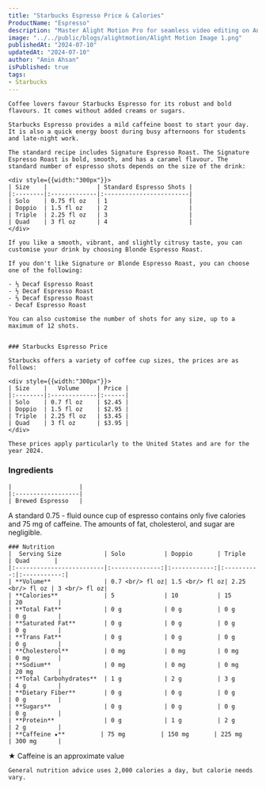 ```yaml
---
title: "Starbucks Espresso Price & Calories"
ProductName: "Espresso" 
description: "Master Alight Motion Pro for seamless video editing on Android, iOS, and Tablets with our ultimate guide, unlocking advanced features and elevating your skills in 2024!"
image: "../../public/blogs/alightmotion/Alight Motion Image 1.png"
publishedAt: "2024-07-10"
updatedAt: "2024-07-10"
author: "Amin Ahsan"
isPublished: true
tags:
- Starbucks
---
```


    Coffee lovers favour Starbucks Espresso for its robust and bold flavours. It comes without added creams or sugars. 

    Starbucks Espresso provides a mild caffeine boost to start your day. It is also a quick energy boost during busy afternoons for students and late-night work.

    The standard recipe includes Signature Espresso Roast. The Signature Espresso Roast is bold, smooth, and has a caramel flavour. The standard number of espresso shots depends on the size of the drink:

    <div style={{width:"300px"}}>
    | Size    |              | Standard Espresso Shots |
    |:--------|:-------------|:------------------------|
    | Solo    | 0.75 fl oz   | 1                       |
    | Doppio  | 1.5 fl oz    | 2                       |
    | Triple  | 2.25 fl oz   | 3                       |
    | Quad    | 3 fl oz      | 4                       |
    </div>

    If you like a smooth, vibrant, and slightly citrusy taste, you can customise your drink by choosing Blonde Espresso Roast.

    If you don't like Signature or Blonde Espresso Roast, you can choose one of the following:

    - ⅓ Decaf Espresso Roast
    - ½ Decaf Espresso Roast
    - ⅔ Decaf Espresso Roast
    - Decaf Espresso Roast

    You can also customise the number of shots for any size, up to a maximum of 12 shots.


    ### Starbucks Espresso Price

    Starbucks offers a variety of coffee cup sizes, the prices are as follows:

    <div style={{width:"300px"}}>
    | Size    |   Volume     | Price |
    |:--------|:-------------|:------|
    | Solo    | 0.7 fl oz    | $2.45 |
    | Doppio  | 1.5 fl oz    | $2.95 |
    | Triple  | 2.25 fl oz   | $3.45 |
    | Quad    | 3 fl oz      | $3.95 |
    </div>

    These prices apply particularly to the United States and are for the year 2024.
<div className="table-container">
    
    

<style jsx>{`
  .table-container {
    overflow-x: auto;
    position: relative;
  }
  .table-container table {
    border-collapse: collapse;
    width: 30%;
  }
  .table-container th,
  .table-container td {
    border: 1px solid #ddd;
    padding: 2px;
    min-width: 30px;
    font-size: 11px;
  }
  .table-container th:first-child,
  .table-container td:first-child {
    position: sticky;
    left: 0;
    background-color: white;
    z-index: 1;
  }
  @media (max-width: 768px) {
    .table-container th:not(:first-child),
    .table-container td:not(:first-child) {
      min-width: 50px;
    }
  }
`}</style>


### Ingredients 
    |                   |
    |:------------------|
    | Brewed Espresso   |
</div>
    A standard 0.75 - fluid ounce cup of espresso contains only five calories and 75 mg of caffeine. The amounts of fat, cholesterol, and sugar are negligible.
<div className="table-container">

    ### Nutrition
    |  Serving Size            | Solo           | Doppio       | Triple     | Quad       |
    |:-------------------------|:--------------:|:------------:|:----------:|:-----------:|
    | **Volume**               | 0.7 <br/> fl oz| 1.5 <br/> fl oz| 2.25 <br/> fl oz | 3 <br/> fl oz| 
    | **Calories**             | 5              | 10           | 15         | 20          |
    | **Total Fat**            | 0 g            | 0 g          | 0 g        | 0 g         |
    | **Saturated Fat**        | 0 g            | 0 g          | 0 g        | 0 g         |
    | **Trans Fat**            | 0 g            | 0 g          | 0 g        | 0 g         |
    | **Cholesterol**          | 0 mg           | 0 mg         | 0 mg       | 0 mg        |
    | **Sodium**               | 0 mg           | 0 mg         | 0 mg       | 20 mg       | 
    | **Total Carbohydrates**  | 1 g            | 2 g          | 3 g        | 4 g         |
    | **Dietary Fiber**        | 0 g            | 0 g          | 0 g        | 0 g         |
    | **Sugars**               | 0 g            | 0 g          | 0 g        | 0 g         |
    | **Protein**              | 0 g            | 1 g          | 2 g        | 2 g         |
    | **Caffeine ★**          | 75 mg          | 150 mg       | 225 mg     | 300 mg      |
</div>
    ★ Caffeine is an approximate value

    General nutrition advice uses 2,000 calories a day, but calorie needs vary.



<style jsx>{`
  .table-container {
    overflow-x: auto;
    position: relative;
  }
  .table-container table {
    border-collapse: collapse;
    width: 30%;
  }
  .table-container th,
  .table-container td {
    border: 1px solid #ddd;
    padding: 2px;
    min-width: 30px;
    font-size: 11px;
  }
  .table-container th:first-child,
  .table-container td:first-child {
    position: sticky;
    left: 0;
    background-color: white;
    z-index: 1;
  }
  @media (max-width: 768px) {
    .table-container th:not(:first-child),
    .table-container td:not(:first-child) {
      min-width: 50px;
    }
  }
`}</style>
